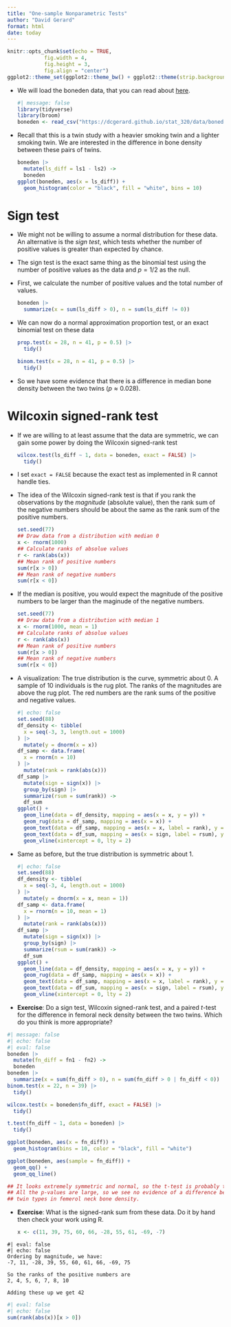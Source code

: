```yaml
---
title: "One-sample Nonparametric Tests"
author: "David Gerard"
format: html
date: today
---
```


```r
knitr::opts_chunk$set(echo = TRUE, 
            fig.width = 4, 
            fig.height = 3, 
            fig.align = "center")
ggplot2::theme_set(ggplot2::theme_bw() + ggplot2::theme(strip.background = ggplot2::element_rect(fill = "white")))
```

- We will load the boneden data, that you can read about [here](https://dcgerard.github.io/stat_320/data.html#boneden).

  ```r
  #| message: false
  library(tidyverse)
  library(broom)
  boneden <- read_csv("https://dcgerard.github.io/stat_320/data/boneden.csv")
  ```

- Recall that this is a twin study with a heavier smoking twin and a lighter smoking twin. We are interested in the difference in bone density between these pairs of twins.

  ```r
  boneden |>
    mutate(ls_diff = ls1 - ls2) ->
    boneden
  ggplot(boneden, aes(x = ls_diff)) +
    geom_histogram(color = "black", fill = "white", bins = 10)
  ```

# Sign test

- We might not be willing to assume a normal distribution for these data. An alternative is the *sign test*, which tests whether the number of positive values is greater than expected by chance.


- The sign test is the exact same thing as the binomial test using the number of positive values as the data and $p = 1/2$ as the null.

- First, we calculate the number of positive values and the total number of values.
  ```r
  boneden |>
    summarize(x = sum(ls_diff > 0), n = sum(ls_diff != 0))
  ```

- We can now do a normal approximation proportion test, or an exact binomial test on these data

  ```r
  prop.test(x = 28, n = 41, p = 0.5) |>
    tidy()
  ```
  ```r
  binom.test(x = 28, n = 41, p = 0.5) |>
    tidy()
  ```

- So we have some evidence that there is a difference in median bone density between the two twins ($p \approx 0.028$).


# Wilcoxin signed-rank test

- If we are willing to at least assume that the data are symmetric, we can gain some power by doing the Wilcoxin signed-rank test

  ```r
  wilcox.test(ls_diff ~ 1, data = boneden, exact = FALSE) |>
    tidy()
  ```

- I set `exact = FALSE` because the exact test as implemented in R cannot handle ties.

- The idea of the Wilcoxin signed-rank test is that if you rank the observations by the *magnitude* (absolute value), then the rank sum of the negative numbers should be about the same as the rank sum of the positive numbers.

  ```r
  set.seed(77)
  ## Draw data from a distribution with median 0
  x <- rnorm(1000) 
  ## Calculate ranks of absolue values
  r <- rank(abs(x))
  ## Mean rank of positive numbers
  sum(r[x > 0])
  ## Mean rank of negative numbers
  sum(r[x < 0])
  ```

- If the median is positive, you would expect the magnitude of the positive numbers to be larger than the maginude of the negative numbers.

  ```r
  set.seed(77)
  ## Draw data from a distribution with median 1
  x <- rnorm(1000, mean = 1) 
  ## Calculate ranks of absolue values
  r <- rank(abs(x))
  ## Mean rank of positive numbers
  sum(r[x > 0])
  ## Mean rank of negative numbers
  sum(r[x < 0])
  ```


- A visualization: The true distribution is the curve, symmetric about 0. A sample of 10 individuals is the rug plot. The ranks of the magnitudes are above the rug plot. The red numbers are the rank sums of the positive and negative values.
  ```r
  #| echo: false
  set.seed(88)
  df_density <- tibble(
    x = seq(-3, 3, length.out = 1000)
  ) |>
    mutate(y = dnorm(x = x))
  df_samp <- data.frame(
    x = rnorm(n = 10)
  ) |>
    mutate(rank = rank(abs(x)))
  df_samp |>
    mutate(sign = sign(x)) |>
    group_by(sign) |>
    summarize(rsum = sum(rank)) ->
    df_sum
  ggplot() +
    geom_line(data = df_density, mapping = aes(x = x, y = y)) +
    geom_rug(data = df_samp, mapping = aes(x = x)) +
    geom_text(data = df_samp, mapping = aes(x = x, label = rank), y = 0.01) +
    geom_text(data = df_sum, mapping = aes(x = sign, label = rsum), y = 0.1, color = "red") +
    geom_vline(xintercept = 0, lty = 2)
  ```


- Same as before, but the true distribution is symmetric about 1.
  ```r
  #| echo: false
  set.seed(88)
  df_density <- tibble(
    x = seq(-3, 4, length.out = 1000)
  ) |>
    mutate(y = dnorm(x = x, mean = 1))
  df_samp <- data.frame(
    x = rnorm(n = 10, mean = 1)
  ) |>
    mutate(rank = rank(abs(x)))
  df_samp |>
    mutate(sign = sign(x)) |>
    group_by(sign) |>
    summarize(rsum = sum(rank)) ->
    df_sum
  ggplot() +
    geom_line(data = df_density, mapping = aes(x = x, y = y)) +
    geom_rug(data = df_samp, mapping = aes(x = x)) +
    geom_text(data = df_samp, mapping = aes(x = x, label = rank), y = 0.01) +
    geom_text(data = df_sum, mapping = aes(x = sign, label = rsum), y = 0.1, color = "red") +
    geom_vline(xintercept = 0, lty = 2)
  ```


- **Exercise**: Do a sign test, Wilcoxin signed-rank test, and a paired $t$-test for the difference in femoral neck density between the two twins. Which do you think is more appropriate?

```r
#| message: false
#| echo: false
#| eval: false
boneden |>
  mutate(fn_diff = fn1 - fn2) ->
  boneden
boneden |>
  summarize(x = sum(fn_diff > 0), n = sum(fn_diff > 0 | fn_diff < 0))
binom.test(x = 22, n = 39) |>
  tidy()

wilcox.test(x = boneden$fn_diff, exact = FALSE) |>
  tidy()

t.test(fn_diff ~ 1, data = boneden) |>
  tidy()

ggplot(boneden, aes(x = fn_diff)) +
  geom_histogram(bins = 10, color = "black", fill = "white")

ggplot(boneden, aes(sample = fn_diff)) +
  geom_qq() +
  geom_qq_line()

## It looks extremely symmetric and normal, so the t-test is probably the best
## All the p-values are large, so we see no evidence of a difference between
## twin types in femerol neck bone density.
```

- **Exercise**: What is the signed-rank sum from these data. Do it by hand then check your work using R.

  ```r
  x <- c(11, 39, 75, 60, 66, -28, 55, 61, -69, -7)
  ```
  
```block
#| eval: false
#| echo: false
Ordering by magnitude, we have:
-7, 11, -28, 39, 55, 60, 61, 66, -69, 75

So the ranks of the positive numbers are
2, 4, 5, 6, 7, 8, 10

Adding these up we get 42
```

```r
#| eval: false
#| echo: false
sum(rank(abs(x))[x > 0])
```

  

